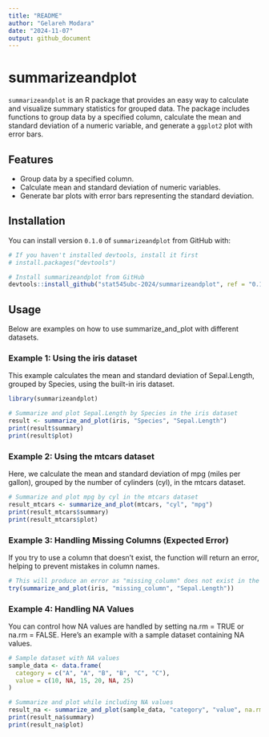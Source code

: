 ```yaml
---
title: "README"
author: "Gelareh Modara"
date: "2024-11-07"
output: github_document
---
```


# summarizeandplot

`summarizeandplot` is an R package that provides an easy way to calculate and visualize summary statistics for grouped data. The package includes functions to group data by a specified column, calculate the mean and standard deviation of a numeric variable, and generate a `ggplot2` plot with error bars.

## Features

- Group data by a specified column.
- Calculate mean and standard deviation of numeric variables.
- Generate bar plots with error bars representing the standard deviation.

## Installation

You can install version `0.1.0` of `summarizeandplot` from GitHub with:

```r
# If you haven't installed devtools, install it first
# install.packages("devtools")

# Install summarizeandplot from GitHub
devtools::install_github("stat545ubc-2024/summarizeandplot", ref = "0.1.0")
```

## Usage

Below are examples on how to use summarize_and_plot with different datasets.

### Example 1: Using the iris dataset
This example calculates the mean and standard deviation of Sepal.Length, grouped by Species, using the built-in iris dataset.

```r
library(summarizeandplot)

# Summarize and plot Sepal.Length by Species in the iris dataset
result <- summarize_and_plot(iris, "Species", "Sepal.Length")
print(result$summary)
print(result$plot)
```

### Example 2: Using the mtcars dataset
Here, we calculate the mean and standard deviation of mpg (miles per gallon), grouped by the number of cylinders (cyl), in the mtcars dataset.

```r
# Summarize and plot mpg by cyl in the mtcars dataset
result_mtcars <- summarize_and_plot(mtcars, "cyl", "mpg")
print(result_mtcars$summary)
print(result_mtcars$plot)
```
### Example 3: Handling Missing Columns (Expected Error)
If you try to use a column that doesn't exist, the function will return an error, helping to prevent mistakes in column names.

```r
# This will produce an error as "missing_column" does not exist in the iris dataset
try(summarize_and_plot(iris, "missing_column", "Sepal.Length"))
```

### Example 4: Handling NA Values
You can control how NA values are handled by setting na.rm = TRUE or na.rm = FALSE. Here’s an example with a sample dataset containing NA values.

```r
# Sample dataset with NA values
sample_data <- data.frame(
  category = c("A", "A", "B", "B", "C", "C"),
  value = c(10, NA, 15, 20, NA, 25)
)

# Summarize and plot while including NA values
result_na <- summarize_and_plot(sample_data, "category", "value", na.rm = FALSE)
print(result_na$summary)
print(result_na$plot)
```
